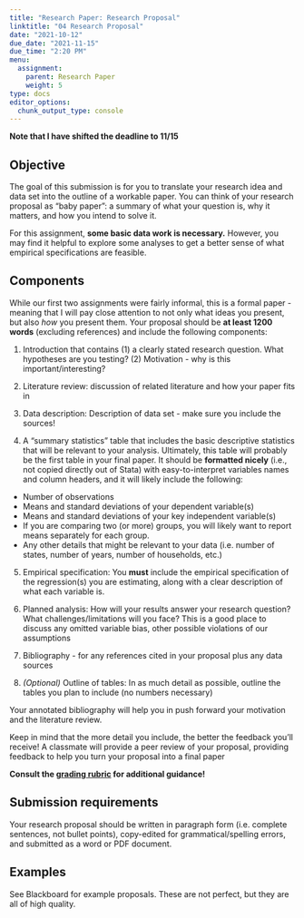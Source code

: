 ```yaml
---
title: "Research Paper: Research Proposal"
linktitle: "04 Research Proposal"
date: "2021-10-12"
due_date: "2021-11-15"
due_time: "2:20 PM"
menu:
  assignment:
    parent: Research Paper
    weight: 5
type: docs
editor_options: 
  chunk_output_type: console
---
```

**Note that I have shifted the deadline to 11/15**

## Objective {#objective .unnumbered}


The goal of this submission is for you to translate your research idea and data set into the outline of a workable paper. You can think of your
research proposal as "baby paper": a summary of what your question is, why it matters,
and how you intend to solve it.

For this assignment, **some basic data work is necessary.** However, you may find it helpful to explore some analyses to get a better sense of what empirical specifications are feasible.  

## Components {#components .unnumbered}


While our first two assignments were fairly informal, this is a formal paper - meaning that I will pay close attention to not only what ideas you present, but also *how* you present them. Your proposal should be **at least 1200 words** (excluding references) and include the following components:

1.   Introduction that contains (1) a clearly stated research question. What hypotheses are you testing? (2) Motivation - why is this important/interesting?

1.   Literature review: discussion of related literature and how your paper fits in

1.   Data description: Description of data set - make sure you include the
    sources! 
    
1.  A "summary statistics" table that includes the basic descriptive
    statistics that will be relevant to your analysis. Ultimately, this
    table will probably be the first table in your final paper. It
    should be **formatted nicely** (i.e., not copied directly out of Stata)
    with easy-to-interpret variables names and column headers, and it
    will likely include the following:

  -   Number of observations
  -   Means and standard deviations of your dependent variable(s)
  -   Means and standard deviations of your key independent
      variable(s)
  -   If you are comparing two (or more) groups, you will likely want
      to report means separately for each group.
  -   Any other details that might be relevant to your data (i.e.
      number of states, number of years, number of households, etc.)

5.   Empirical specification: You **must** include the empirical
    specification of the regression(s) you are estimating, along with a
    clear description of what each variable is.

6.   Planned analysis: How will your results answer your research
    question? What challenges/limitations will you face? This is a good
    place to discuss any omitted variable bias, other possible
    violations of our assumptions
    

7.   Bibliography - for any references cited in your proposal plus any
    data sources

8.   *(Optional)* Outline of tables: In as much detail
    as possible, outline the tables you plan to include (no numbers
    necessary)

Your annotated bibliography will help you in push forward your motivation and the literature review. 

Keep in mind that the more detail you include, the better the feedback you'll receive! A classmate will provide a peer review of your proposal, providing feedback to help you turn your proposal into a final paper

**Consult the [grading rubric](../materials/Proposal_Rubric_f21.pdf) for additional guidance!**

## Submission requirements {#submission-requirements .unnumbered}

Your research proposal should be written in paragraph form (i.e. complete sentences, not bullet points), copy-edited for grammatical/spelling errors, and submitted as a word or PDF document.

## Examples {#examples .unnumbered}
See Blackboard for example proposals. These are not perfect, but they are all of high quality.
